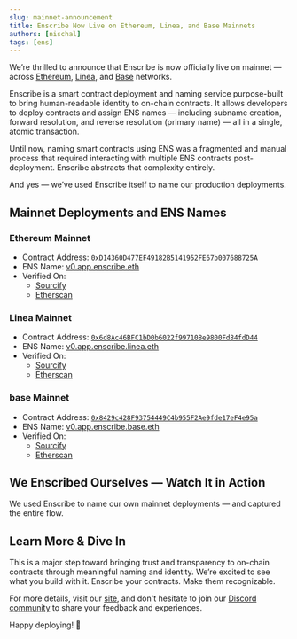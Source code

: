 ```yaml
---
slug: mainnet-announcement
title: Enscribe Now Live on Ethereum, Linea, and Base Mainnets
authors: [nischal]
tags: [ens]
---
```


We’re thrilled to announce that Enscribe is now officially live on mainnet — across [Ethereum](https://etherscan.io/address/0xD14360D477EF49182B5141952FE67b007688725A), 
[Linea](https://lineascan.build/address/0x6d8Ac46BFC1bD0b6022f997108e9800Fd84fdD44), and [Base](https://basescan.org/address/0x8429c428F93754449C4b955F2Ae9fde17eF4e95a) networks.


Enscribe is a smart contract deployment and naming service purpose-built to bring human-readable identity to on-chain contracts. It allows developers to deploy 
contracts and assign ENS names — including subname creation, forward resolution, and reverse resolution (primary name) — all in a single, atomic transaction.

Until now, naming smart contracts using ENS was a fragmented and manual process that required interacting with multiple ENS contracts post-deployment. Enscribe abstracts that complexity entirely.

And yes — we’ve used Enscribe itself to name our production deployments.

## Mainnet Deployments and ENS Names

### Ethereum Mainnet

- Contract Address: [`0xD14360D477EF49182B5141952FE67b007688725A`](https://etherscan.io/address/0xD14360D477EF49182B5141952FE67b007688725A)
- ENS Name: [v0.app.enscribe.eth](https://app.ens.domains/v0.app.enscribe.eth)
- Verified On:
	- [Sourcify](https://repo.sourcify.dev/1/0xD14360D477EF49182B5141952FE67b007688725A)
	- [Etherscan](ttps://etherscan.io/address/0xD14360D477EF49182B5141952FE67b007688725A#code)


### Linea Mainnet

- Contract Address: [`0x6d8Ac46BFC1bD0b6022f997108e9800Fd84fdD44`](https://lineascan.build/address/0x6d8Ac46BFC1bD0b6022f997108e9800Fd84fdD44)
- ENS Name: [v0.app.enscribe.linea.eth](https://names.linea.build/v0.app.enscribe.linea.eth)
- Verified On:
	- [Sourcify](https://repo.sourcify.dev/59144/0x6d8Ac46BFC1bD0b6022f997108e9800Fd84fdD44)
	- [Etherscan](https://lineascan.build/address/0x6d8Ac46BFC1bD0b6022f997108e9800Fd84fdD44#code)


### base Mainnet

- Contract Address: [`0x8429c428F93754449C4b955F2Ae9fde17eF4e95a`](https://basescan.org/address/0x8429c428F93754449C4b955F2Ae9fde17eF4e95a)
- ENS Name: [v0.app.enscribe.base.eth](https://app.ens.domains/v0.app.enscribe.base.eth)
- Verified On:
	- [Sourcify](https://repo.sourcify.dev/8453/0x8429c428F93754449C4b955F2Ae9fde17eF4e95a)
	- [Etherscan](https://basescan.org/address/0x8429c428F93754449C4b955F2Ae9fde17eF4e95a#code)

## We Enscribed Ourselves — Watch It in Action

We used Enscribe to name our own mainnet deployments — and captured the entire flow.

<ReactPlayer controls url='https://www.youtube.com/watch?v=APqLhIJm5zs' />

## Learn More & Dive In

This is a major step toward bringing trust and transparency to on-chain contracts through meaningful naming and identity. We’re excited to see what you build with it.
Enscribe your contracts. Make them recognizable.

For more details, visit our [site](https://www.enscribe.xyz/), and don't hesitate to join our [Discord community](https://discord.gg/8QUMMdS5GY) to share your feedback and experiences.

Happy deploying! 🚀
